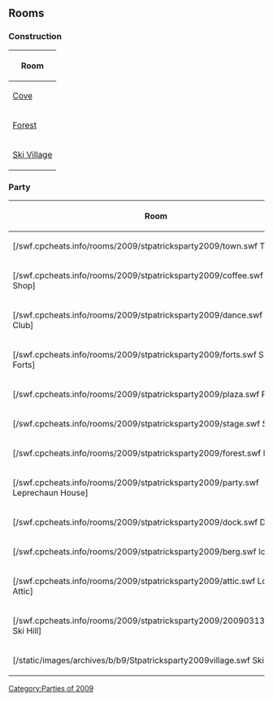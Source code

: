 

==Rooms==
===Construction===
{|class="wikitable plainlinks" style="margin: 1em auto;"
!Room
|-
|[[Media:RoomsCove-StPatricksDay2009Pre.swf|Cove]]
|-
|[[Media:RoomsForest-StPatricksDay2009Pre.swf|Forest]]
|-
|[[Media:RoomsVillage-StPatricksDay2009Pre.swf|Ski Village]]
|}

===Party===
{|class="wikitable plainlinks" style="margin: 1em auto;"
!Room!!Music
|-
|[/swf.cpcheats.info/rooms/2009/stpatricksparty2009/town.swf Town]||[[Media:Music262.swf|262]]
|-
|[/swf.cpcheats.info/rooms/2009/stpatricksparty2009/coffee.swf Coffee Shop]||[[Media:Music1.swf|1]]
|-
|[/swf.cpcheats.info/rooms/2009/stpatricksparty2009/dance.swf Night Club]||[[Media:Music263.swf|263]]
|-
|[/swf.cpcheats.info/rooms/2009/stpatricksparty2009/forts.swf Snow Forts]||[[Media:Music262.swf|262]]
|-
|[/swf.cpcheats.info/rooms/2009/stpatricksparty2009/plaza.swf Plaza]||[[Media:Music262.swf|262]]
|-
|[/swf.cpcheats.info/rooms/2009/stpatricksparty2009/stage.swf Stage]||{{n/a}}
|-
|[/swf.cpcheats.info/rooms/2009/stpatricksparty2009/forest.swf Forest]||[[Media:Music208.swf|208]]
|-
|[/swf.cpcheats.info/rooms/2009/stpatricksparty2009/party.swf Leprechaun House]||[[Media:Music208.swf|208]]
|-
|[/swf.cpcheats.info/rooms/2009/stpatricksparty2009/dock.swf Dock]||[[Media:Music262.swf|262]]
|-
|[/swf.cpcheats.info/rooms/2009/stpatricksparty2009/berg.swf Iceberg]||{{n/a}}
|-
|[/swf.cpcheats.info/rooms/2009/stpatricksparty2009/attic.swf Lodge Attic]||{{n/a}}
|-
|[/swf.cpcheats.info/rooms/2009/stpatricksparty2009/20090313_mtn.swf Ski Hill]||[[Media:Music262.swf|262]]
|-
|[/static/images/archives/b/b9/Stpatricksparty2009village.swf Ski Village]||[[Media:Music262.swf|262]]
|}
{{Parties}}

[[Category:Parties of 2009]]